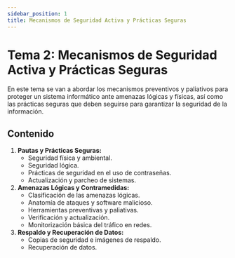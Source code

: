 ```yaml
---
sidebar_position: 1
title: Mecanismos de Seguridad Activa y Prácticas Seguras
---
```


# Tema 2: Mecanismos de Seguridad Activa y Prácticas Seguras

En este tema se van a abordar los mecanismos preventivos y paliativos para proteger un sistema informático ante amenazas lógicas y físicas, así como las prácticas seguras que deben seguirse para garantizar la seguridad de la información.   

## Contenido

1. **Pautas y Prácticas Seguras:**
    - Seguridad física y ambiental. 
    - Seguridad lógica.
    - Prácticas de seguridad en el uso de contraseñas.
    - Actualización y parcheo de sistemas.
2. **Amenazas Lógicas y Contramedidas:**
    - Clasificación de las amenazas lógicas.
    - Anatomía de ataques y software malicioso.
    - Herramientas preventivas y paliativas.
    - Verificación y actualización. 
    - Monitorización básica del tráfico en redes.
3. **Respaldo y Recuperación de Datos:**
    - Copias de seguridad e imágenes de respaldo.
    - Recuperación de datos.